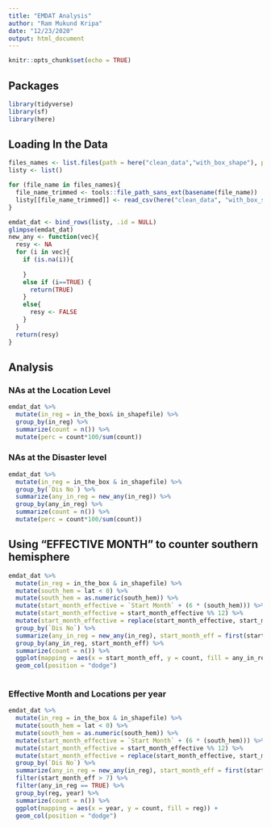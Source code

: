 ```yaml
---
title: "EMDAT Analysis"
author: "Ram Mukund Kripa"
date: "12/23/2020"
output: html_document
---
```


```r
knitr::opts_chunk$set(echo = TRUE)
```

## Packages

```r
library(tidyverse)
library(sf)
library(here)
```

## Loading In the Data

```r

files_names <- list.files(path = here("clean_data","with_box_shape"), pattern = ".csv")
listy <- list()

for (file_name in files_names){
  file_name_trimmed <- tools::file_path_sans_ext(basename(file_name))
  listy[[file_name_trimmed]] <- read_csv(here("clean_data", "with_box_shape", file_name))
}

emdat_dat <- bind_rows(listy, .id = NULL)
glimpse(emdat_dat)
new_any <- function(vec){
  resy <- NA
  for (i in vec){
    if (is.na(i)){
      
    }
    else if (i==TRUE) {
      return(TRUE)
    }
    else{
      resy <- FALSE
    }
  }
  return(resy)
}
```

## Analysis

### NAs at the Location Level

```r

emdat_dat %>%
  mutate(in_reg = in_the_box& in_shapefile) %>%
  group_by(in_reg) %>%
  summarize(count = n()) %>%
  mutate(perc = count*100/sum(count))

```

### NAs at the Disaster level

```r

emdat_dat %>%
  mutate(in_reg = in_the_box & in_shapefile) %>%
  group_by(`Dis No`) %>%
  summarize(any_in_reg = new_any(in_reg)) %>%
  group_by(any_in_reg) %>%
  summarize(count = n()) %>%
  mutate(perc = count*100/sum(count))

```

## Using "EFFECTIVE MONTH" to counter southern hemisphere

```r
emdat_dat %>%
  mutate(in_reg = in_the_box & in_shapefile) %>%
  mutate(south_hem = lat < 0) %>%
  mutate(south_hem = as.numeric(south_hem)) %>%
  mutate(start_month_effective = `Start Month` + (6 * (south_hem))) %>%
  mutate(start_month_effective = start_month_effective %% 12) %>%
  mutate(start_month_effective = replace(start_month_effective, start_month_effective == 0, 12)) %>%
  group_by(`Dis No`) %>%
  summarize(any_in_reg = new_any(in_reg), start_month_eff = first(start_month_effective)) %>%
  group_by(any_in_reg, start_month_eff) %>%
  summarize(count = n()) %>%
  ggplot(mapping = aes(x = start_month_eff, y = count, fill = any_in_reg))+
  geom_col(position = "dodge")
  
```
### Effective Month and Locations per year

```r
emdat_dat %>%
  mutate(in_reg = in_the_box & in_shapefile) %>%
  mutate(south_hem = lat < 0) %>%
  mutate(south_hem = as.numeric(south_hem)) %>%
  mutate(start_month_effective = `Start Month` + (6 * (south_hem))) %>%
  mutate(start_month_effective = start_month_effective %% 12) %>%
  mutate(start_month_effective = replace(start_month_effective, start_month_effective == 0, 12)) %>%
  group_by(`Dis No`) %>%
  summarize(any_in_reg = new_any(in_reg), start_month_eff = first(start_month_effective), year = first(Year), reg = first(region)) %>%
  filter(start_month_eff > 7) %>%
  filter(any_in_reg == TRUE) %>%
  group_by(reg, year) %>%
  summarize(count = n()) %>%
  ggplot(mapping = aes(x = year, y = count, fill = reg)) +
  geom_col(position = "dodge")
```